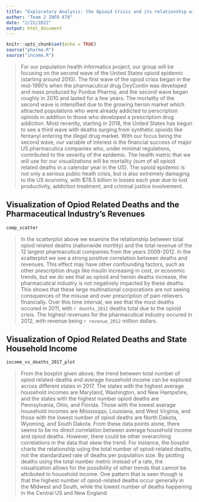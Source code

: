 ```yaml
---
title: "Exploratory Analysis: the Opioid Crisis and its relationship with the Pharmaceutical Industry"
author: "Team 2 INFO 478"
date: "2/22/2022"
output: html_document
---
```


```r
knitr::opts_chunk$set(echo = TRUE)
source("pharma.R")
source("income.R")
```

>  For our population health informatics project, our group will be focusing on the second wave of the United States opioid epidemic (starting around 2010). The first wave of the opiod crisis began in the mid-1990's when the pharmacutical drug OxyContin was developed and mass produced by Purdue Pharma, and the second wave began roughly in 2010 and lasted for a few years. The mortality of the second wave is intensified due to the growing heroin market which attracted populations who were already addicted to perscription opioids in addition to those who developed a prescription drug addiction. Most recently, starting in 2018, the United States has begun to see a third wave with deaths surging from synthetic opioids like fentanyl entering the illegal drug market. With our focus being the second wave, our variable of interest is the financial success of major US pharmacutica companies who, under minimal regulations, contributed to the severity of the epidemic. The health metric that we will use for our visualizations will be mortality (sum of all opioid related deaths in a calendar year in the US). The opioid epidemic is not only a serious public heath crisis, but is also extremely damaging to the US economy, with $78.5 billion in losses each year due to lost productivity, addiction treatment, and criminal justice involvement.

## Visualization of Opiod Related Deaths and the Pharmaceutical Industry's Revenues

``` r
comp_scatter
```

> In the scatterplot above we examine the relationship between total opiod related deaths (nationwide mortlity) and the total revenue of the 12 largest pharmacutical companies from the years 2009-2012. In the scatterplot we see a strong positive correlation between deaths and revenues. This effect may have other confounding factors, such as other prescription drugs like insulin increasing in cost, or economic trends, but we do see that as opioid and heroin deaths increase, the pharmacutical industry is not negatively impacted by these deaths. This shows that these large multinational corporations are not seeing consquences of the misuse and over prescription of pain relievers financially. Over this time interval, we see that the most deaths occured in 2011, with `r deaths_2011` deaths total due to the opioid crisis. The highest revenues for the pharmacutical industry occured in 2012, with revenue being `r revenue_2012` million dollars. 

## Visualization of Opiod Related Deaths and State Household Income 

``` r
income_vs_deaths_2017_plot
```

> From the boxplot given above, the trend between total number of opiod related-deaths and average household income can be explored across different states in 2017. The states with the highest average household incomes are Maryland, Washington, and New Hampshire, and the states with the highest number opiod deaths are Pennsylvania, Ohio, and Florida. Those with the lowest average household incomes are Mississippi, Louisiana, and West Virginia, and those with the lowest number of opiod deaths are North Dakota, Wyoming, and South Dakota. From these data points alone, there seems to be no direct correlation between average household income and opiod deaths. However, there could be other overarching correlations in the data that skew the trend. For instance, the boxplot charts the relationship using the total number of opiod-related deaths, not the standardized rate of deaths per population size. By plotting deaths using the total number metric instead of a rate, the visualization allows for the possibility of other trends that cannot be attributed to household income. One pattern that is seen though is that the highest number of opiod-related deaths occur generally in the Midwest and South, while the lowest number of deaths happening in the Central US and New England. 
